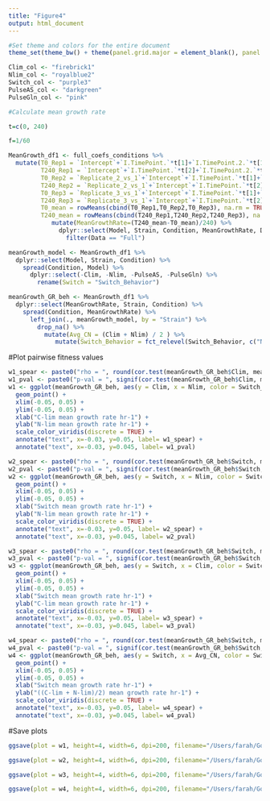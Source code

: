 ```yaml
---
title: "Figure4"
output: html_document
---
```


```r
#Set theme and colors for the entire document
theme_set(theme_bw() + theme(panel.grid.major = element_blank(), panel.grid.minor = element_blank(), axis.text=element_text(size=12), axis.title=element_text(size=14), legend.text=element_text(size=12), legend.title=element_text(size=14)))

Clim_col <- "firebrick1"
Nlim_col <- "royalblue2"
Switch_col <- "purple3"
PulseAS_col <- "darkgreen"
PulseGln_col <- "pink"

```


```r
#Calculate mean growth rate

t=c(0, 240)

f=1/60

MeanGrowth_df1 <- full_coefs_conditions %>%
  mutate(T0_Rep1 = `Intercept`+`I.TimePoint.`*t[1]+`I.TimePoint.2.`*t[1]^2+`I.TimePoint.3.`*t[1]^3+`Sin`*sin(2*pi*f*t[1])+`Cos`*cos(2*pi*f*t[1]),
         T240_Rep1 = `Intercept`+`I.TimePoint.`*t[2]+`I.TimePoint.2.`*t[2]^2+`I.TimePoint.3.`*t[2]^3+`Sin`*sin(2*pi*f*t[2])+`Cos`*cos(2*pi*f*t[2]),
         T0_Rep2 = `Replicate_2_vs_1`+`Intercept`+`I.TimePoint.`*t[1]+`I.TimePoint.2.`*t[1]^2+`I.TimePoint.3.`*t[1]^3+`Sin`*sin(2*pi*f*t[1])+`Cos`*cos(2*pi*f*t[1]),
         T240_Rep2 = `Replicate_2_vs_1`+`Intercept`+`I.TimePoint.`*t[2]+`I.TimePoint.2.`*t[2]^2+`I.TimePoint.3.`*t[2]^3+`Sin`*sin(2*pi*f*t[2])+`Cos`*cos(2*pi*f*t[2]),
         T0_Rep3 = `Replicate_3_vs_1`+`Intercept`+`I.TimePoint.`*t[1]+`I.TimePoint.2.`*t[1]^2+`I.TimePoint.3.`*t[1]^3+`Sin`*sin(2*pi*f*t[1])+`Cos`*cos(2*pi*f*t[1]),
         T240_Rep3 = `Replicate_3_vs_1`+`Intercept`+`I.TimePoint.`*t[2]+`I.TimePoint.2.`*t[2]^2+`I.TimePoint.3.`*t[2]^3+`Sin`*sin(2*pi*f*t[2])+`Cos`*cos(2*pi*f*t[2]),
         T0_mean = rowMeans(cbind(T0_Rep1,T0_Rep2,T0_Rep3), na.rm = TRUE),
         T240_mean = rowMeans(cbind(T240_Rep1,T240_Rep2,T240_Rep3), na.rm = TRUE)) %>%
            mutate(MeanGrowthRate=(T240_mean-T0_mean)/240) %>%
              dplyr::select(Model, Strain, Condition, MeanGrowthRate, Data) %>%
                filter(Data == "Full")

meanGrowth_model <- MeanGrowth_df1 %>%
  dplyr::select(Model, Strain, Condition) %>%
    spread(Condition, Model) %>%
      dplyr::select(-Clim, -Nlim, -PulseAS, -PulseGln) %>%
        rename(Switch = "Switch_Behavior")

meanGrowth_GR_beh <- MeanGrowth_df1 %>%
  dplyr::select(MeanGrowthRate, Strain, Condition) %>%
    spread(Condition, MeanGrowthRate) %>%
      left_join(., meanGrowth_model, by = "Strain") %>%
        drop_na() %>%
          mutate(Avg_CN = (Clim + Nlim) / 2 ) %>%
             mutate(Switch_Behavior = fct_relevel(Switch_Behavior, c("NonDependent", "Linear", "Quadratic", "Cubic", "Periodic")))

```


#Plot pairwise fitness values
```r
w1_spear <- paste0("rho = ", round(cor.test(meanGrowth_GR_beh$Clim, meanGrowth_GR_beh$Nlim, method = "spearman")[[4]], digits = 3))
w1_pval <- paste0("p-val = ", signif(cor.test(meanGrowth_GR_beh$Clim, meanGrowth_GR_beh$Nlim, method = "spearman")[[3]], digits = 3))
w1 <- ggplot(meanGrowth_GR_beh, aes(y = Clim, x = Nlim, color = Switch_Behavior)) +
  geom_point() +
  xlim(-0.05, 0.05) +
  ylim(-0.05, 0.05) +
  xlab("C-lim mean growth rate hr-1") +
  ylab("N-lim mean growth rate hr-1") +
  scale_color_viridis(discrete = TRUE) +
  annotate("text", x=-0.03, y=0.05, label= w1_spear) +
  annotate("text", x=-0.03, y=0.045, label= w1_pval)

w2_spear <- paste0("rho = ", round(cor.test(meanGrowth_GR_beh$Switch, meanGrowth_GR_beh$Nlim, method = "spearman")[[4]], digits = 3))
w2_pval <- paste0("p-val = ", signif(cor.test(meanGrowth_GR_beh$Switch, meanGrowth_GR_beh$Nlim, method = "spearman")[[3]], digits = 3))
w2 <- ggplot(meanGrowth_GR_beh, aes(y = Switch, x = Nlim, color = Switch_Behavior)) +
  geom_point() +
  xlim(-0.05, 0.05) +
  ylim(-0.05, 0.05) +
  xlab("Switch mean growth rate hr-1") +
  ylab("N-lim mean growth rate hr-1") +
  scale_color_viridis(discrete = TRUE) +
  annotate("text", x=-0.03, y=0.05, label= w2_spear) +
  annotate("text", x=-0.03, y=0.045, label= w2_pval)

w3_spear <- paste0("rho = ", round(cor.test(meanGrowth_GR_beh$Switch, meanGrowth_GR_beh$Clim, method = "spearman")[[4]], digits = 3))
w3_pval <- paste0("p-val = ", signif(cor.test(meanGrowth_GR_beh$Switch, meanGrowth_GR_beh$Clim, method = "spearman")[[3]], digits = 3))
w3 <- ggplot(meanGrowth_GR_beh, aes(y = Switch, x = Clim, color = Switch_Behavior)) +
  geom_point() +
  xlim(-0.05, 0.05) +
  ylim(-0.05, 0.05) +
  xlab("Switch mean growth rate hr-1") +
  ylab("C-lim mean growth rate hr-1") +
  scale_color_viridis(discrete = TRUE) +
  annotate("text", x=-0.03, y=0.05, label= w3_spear) +
  annotate("text", x=-0.03, y=0.045, label= w3_pval)

w4_spear <- paste0("rho = ", round(cor.test(meanGrowth_GR_beh$Switch, meanGrowth_GR_beh$Avg_CN, method = "spearman")[[4]], digits = 3))
w4_pval <- paste0("p-val = ", signif(cor.test(meanGrowth_GR_beh$Switch, meanGrowth_GR_beh$Avg_CN, method = "spearman")[[3]], digits = 3))
w4 <- ggplot(meanGrowth_GR_beh, aes(y = Switch, x = Avg_CN, color = Switch_Behavior)) +
  geom_point() +
  xlim(-0.05, 0.05) +
  ylim(-0.05, 0.05) +
  xlab("Switch mean growth rate hr-1") +
  ylab("((C-lim + N-lim)/2) mean growth rate hr-1") +
  scale_color_viridis(discrete = TRUE) +
  annotate("text", x=-0.03, y=0.05, label= w4_spear) +
  annotate("text", x=-0.03, y=0.045, label= w4_pval)
```

#Save plots
```r
ggsave(plot = w1, height=4, width=6, dpi=200, filename="/Users/farah/Google Drive/Abdul-Rahman et al Barseq/figures/Figure4/Figure4A.pdf", useDingbats=FALSE)

ggsave(plot = w2, height=4, width=6, dpi=200, filename="/Users/farah/Google Drive/Abdul-Rahman et al Barseq/figures/Figure4/Figure4B.pdf", useDingbats=FALSE)

ggsave(plot = w3, height=4, width=6, dpi=200, filename="/Users/farah/Google Drive/Abdul-Rahman et al Barseq/figures/Figure4/Figure4C.pdf", useDingbats=FALSE)

ggsave(plot = w4, height=4, width=6, dpi=200, filename="/Users/farah/Google Drive/Abdul-Rahman et al Barseq/figures/Figure4/Figure4D.pdf", useDingbats=FALSE)
```

